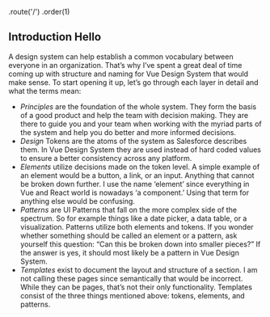 
  .route('/')
  .order(1)

## Introduction  Hello
A design system can help establish a common vocabulary between everyone in an organization. That’s why I’ve spent a great deal of time coming up with structure and naming for Vue Design System that would make sense. To start opening it up, let’s go through each layer in detail and what the terms mean:

- *Principles* are the foundation of the whole system. They form the basis of a good product and help the team with decision making. They are there to guide you and your team when working with the myriad parts of the system and help you do better and more informed decisions.
- *Design* Tokens are the atoms of the system as Salesforce describes them. In Vue Design System they are used instead of hard coded values to ensure a better consistency across any platform.
- *Elements* utilize decisions made on the token level. A simple example of an element would be a button, a link, or an input. Anything that cannot be broken down further. I use the name ‘element’ since everything in Vue and React world is nowadays ‘a component.’ Using that term for anything else would be confusing.
- *Patterns* are UI Patterns that fall on the more complex side of the spectrum. So for example things like a date picker, a data table, or a visualization. Patterns utilize both elements and tokens. If you wonder whether something should be called an element or a pattern, ask yourself this question: “Can this be broken down into smaller pieces?” If the answer is yes, it should most likely be a pattern in Vue Design System.
- *Templates* exist to document the layout and structure of a section. I am not calling these pages since semantically that would be incorrect. While they can be pages, that’s not their only functionality. Templates consist of the three things mentioned above: tokens, elements, and patterns.
